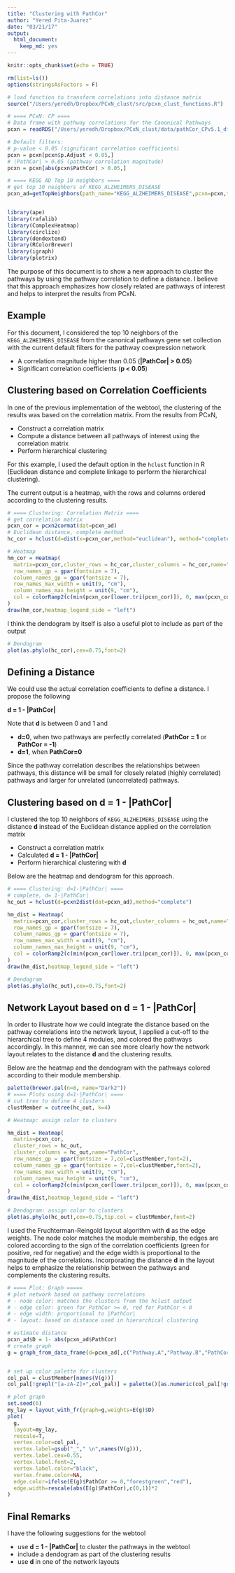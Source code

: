 ```yaml
---
title: "Clustering with PathCor"
author: "Yered Pita-Juarez"
date: "03/21/17"
output: 
  html_document: 
    keep_md: yes
---
```


```r
knitr::opts_chunk$set(echo = TRUE)

rm(list=ls())
options(stringsAsFactors = F)

# load function to transform correlations into distance matrix
source("/Users/yeredh/Dropbox/PCxN_clust/src/pcxn_clust_functions.R")

# ==== PCxN: CP ====
# Data frame with pathway correlations for the Canonical Pathways
pcxn = readRDS("/Users/yeredh/Dropbox/PCxN_clust/data/pathCor_CPv5.1_dframe.RDS")

# Default filters:
# p-value < 0.05 (significant correlation coefficients)
pcxn = pcxn[pcxn$p.Adjust < 0.05,]
# |PathCor| > 0.05 (pathway correlation magnitude)
pcxn = pcxn[abs(pcxn$PathCor) > 0.05,]

# ==== KEGG AD Top 10 neighbors ====
# get top 10 neighbors of KEGG_ALZHEIMERS_DISEASE
pcxn_ad=getTopNeighbors(path_name="KEGG_ALZHEIMERS_DISEASE",pcxn=pcxn,top_n=10)


library(ape)
library(rafalib)
library(ComplexHeatmap)
library(circlize)
library(dendextend)
library(RColorBrewer)
library(igraph)
library(plotrix)
```


The purpose of this document is to show a new approach to cluster the pathways by using the pathway correlation to define a distance. I believe that this approach emphasizes how closely related are pathways of interest and helps to interpret the results from PCxN.


## Example

For this document, I considered the top 10 neighbors of the `KEGG_ALZHEIMERS_DISEASE` from the canonical pathways gene set collection with the current default filters for the pathway coexpression network

* A correlation magnitude higher than 0.05 (**|PathCor| > 0.05**)
* Significant correlation coefficients (**p < 0.05**)


## Clustering based on Correlation Coefficients

In one of the previous implementation of the webtool, the clustering of the results was based on the correlation matrix. From the results from PCxN,

* Construct a correlation matrix 
* Compute a distance between all pathways of interest using the correlation matrix
* Perform hierarchical clustering

For this example, I used the default option in the `hclust` function in R (Euclidean distance and complete linkage to perform the hierarchical clustering).

The current output is a heatmap, with the rows and columns ordered according to the clustering results.

```r
# ==== Clustering: Correlation Matrix ====
# get correlation matrix
pcxn_cor = pcxn2cormat(dat=pcxn_ad)
# Euclidean distance, complete method
hc_cor = hclust(d=dist(x=pcxn_cor,method="euclidean"), method="complete")

# Heatmap
hm_cor = Heatmap(
  matrix=pcxn_cor,cluster_rows = hc_cor,cluster_columns = hc_cor,name="PathCor",
  row_names_gp = gpar(fontsize = 7),
  column_names_gp = gpar(fontsize = 7),
  row_names_max_width = unit(9, "cm"),
  column_names_max_height = unit(9, "cm"),
  col = colorRamp2(c(min(pcxn_cor[lower.tri(pcxn_cor)]), 0, max(pcxn_cor[lower.tri(pcxn_cor)])), c("blue", "white", "red"))
)
draw(hm_cor,heatmap_legend_side = "left")
```


I think the dendogram by itself is also a useful plot to include as part of the output

```r
# Dendogram
plot(as.phylo(hc_cor),cex=0.75,font=2)

```

## Defining a Distance

We could use the actual correlation coefficients to define a distance. I propose the following

**d = 1 - |PathCor|**

Note that **d** is between 0 and 1 and

* **d=0**, when two pathways are perfectly correlated (**PathCor = 1** or **PathCor = -1**)
* **d=1**, when **PathCor=0**

Since the pathway correlation describes the relationships between pathways, this distance will be small for closely related (highly correlated) pathways and larger for unrelated (uncorrelated) pathways.

## Clustering based on d = 1 - |PathCor|

I clustered the top 10 neighbors of `KEGG_ALZHEIMERS_DISEASE` using the distance **d** instead of the Euclidean distance applied on the correlation matrix

* Construct a correlation matrix 
* Calculated **d = 1 - |PathCor|**
* Perform hierarchical clustering with **d**

Below are the heatmap and dendogram for this approach.

```r
# ==== Clustering: d=1-|PathCor| ====
# complete, d= 1-|PathCor|
hc_out = hclust(d=pcxn2dist(dat=pcxn_ad),method="complete")

hm_dist = Heatmap(
  matrix=pcxn_cor,cluster_rows = hc_out,cluster_columns = hc_out,name="PathCor",
  row_names_gp = gpar(fontsize = 7),
  column_names_gp = gpar(fontsize = 7),
  row_names_max_width = unit(9, "cm"),
  column_names_max_height = unit(9, "cm"),
  col = colorRamp2(c(min(pcxn_cor[lower.tri(pcxn_cor)]), 0, max(pcxn_cor[lower.tri(pcxn_cor)])), c("blue", "white", "red"))
)
draw(hm_dist,heatmap_legend_side = "left")
```

```r
# Dendogram
plot(as.phylo(hc_out),cex=0.75,font=2)
```




## Network Layout based on d = 1 - |PathCor|

In order to illustrate how we could integrate the distance based on the pathway correlations into the network layout, I applied a cut-off to the hierarchical tree to define 4 modules, and colored the pathways accordingly. In this manner, we can see more clearly how the network layout relates to the distance **d** and the clustering results.

Below are the heatmap and the dendogram with the pathways colored according to their module membership.

```r
palette(brewer.pal(n=8, name="Dark2"))
# ==== Plots using d=1-|PathCor| ==== 
# cut tree to define 4 clusters
clustMember = cutree(hc_out, k=4)

# Heatmap: assign color to clusters

hm_dist = Heatmap(
  matrix=pcxn_cor,
  cluster_rows = hc_out,
  cluster_columns = hc_out,name="PathCor",
  row_names_gp = gpar(fontsize = 7,col=clustMember,font=2),
  column_names_gp = gpar(fontsize = 7,col=clustMember,font=2),
  row_names_max_width = unit(9, "cm"),
  column_names_max_height = unit(9, "cm"),
  col = colorRamp2(c(min(pcxn_cor[lower.tri(pcxn_cor)]), 0, max(pcxn_cor[lower.tri(pcxn_cor)])), c("blue", "white", "red"))
)
draw(hm_dist,heatmap_legend_side = "left")

```

```r
# Dendogram: assign color to clusters
plot(as.phylo(hc_out),cex=0.75,tip.col = clustMember,font=2)
```

I used the Fruchterman-Reingold layout algorithm with **d** as the edge weights. The node color matches the module membership, the edges are colored according to the sign of the correlation coefficients (green for positive, red for negative) and the edge width is proportional to the magnitude of the correlations. Incorporating the distance **d** in the layout helps to emphasize the relationship between the pathways and complements the clustering results.



```r
# ==== Plot: Graph =====
# plot network based on pathway correlations
# - node color: matches the clusters from the hclust output
# - edge color: green for PathCor >= 0, red for PathCor < 0
# - edge width: proportional to |PathCor|
# - layout: based on distance used in hierarchical clustering

# estimate distance
pcxn_ad$D = 1- abs(pcxn_ad$PathCor)
# create graph
g = graph_from_data_frame(d=pcxn_ad[,c("Pathway.A","Pathway.B","PathCor","D")],directed = F)


# set up color palette for clusters
col_pal = clustMember[names(V(g))]
col_pal[!grepl("[a-zA-Z]+",col_pal)] = palette()[as.numeric(col_pal[!grepl("[a-zA-Z]+",col_pal)])]

# plot graph
set.seed(6)
my_lay = layout_with_fr(graph=g,weights=E(g)$D)
plot(
  g,
  layout=my_lay,
  rescale=T,
  vertex.color=col_pal,
  vertex.label=gsub("_"," \n",names(V(g))),
  vertex.label.cex=0.55,
  vertex.label.font=2,
  vertex.label.color="black",
  vertex.frame.color=NA,
  edge.color=ifelse(E(g)$PathCor >= 0,"forestgreen","red"),
  edge.width=rescale(abs(E(g)$PathCor),c(0,1))*2
)
```


## Final Remarks

I have the following suggestions for the webtool

- use **d = 1 - |PathCor|** to cluster the pathways in the webtool
- include a dendogram as part of the clustering results
- use **d** in one of the network layouts
